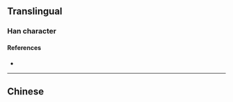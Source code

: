 {{character info}}
==Translingual==

===Han character===
{{Han char|rn=86|rad=火|as=07|sn=11|four=|canj=FFG|ids=⿱炎土}}

====References====
* {{Han ref|kx=0672.060|dkj=19061|hdz=32205.130|uh=70FE|ud=28926}}

----

==Chinese==
{{zh-see|赤|a}}